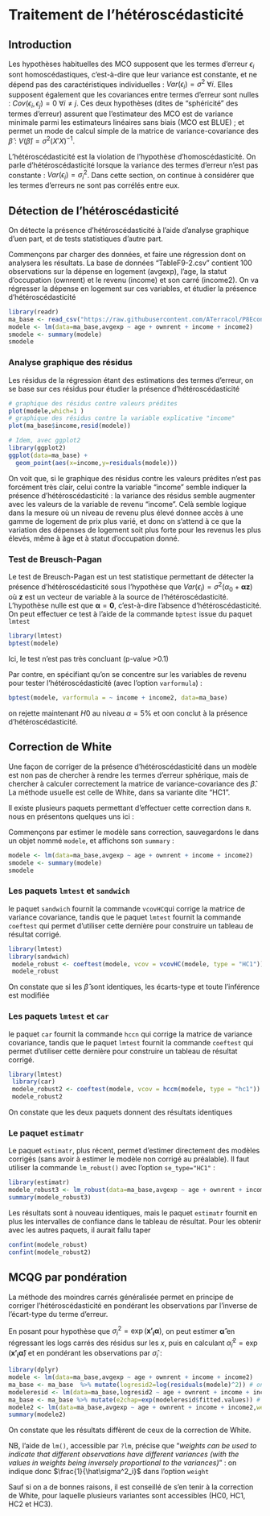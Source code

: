 # Traitement de l'hétéroscédasticité {#hetero}

## Introduction

Les hypothèses habituelles des MCO supposent que les termes d'erreur $\epsilon_i$ sont homoscédastiques, c'est-à-dire que leur variance est constante, et ne dépend pas des caractéristiques individuelles : $Var(\epsilon_i)=\sigma^2~\forall i$. Elles supposent également que les covariances entre termes d'erreur sont nulles : $Cov(\epsilon_i,\epsilon_j)=0~\forall i\neq j$. Ces deux hypothèses (dites de "sphéricité" des termes d'erreur) assurent que l'estimateur des MCO est de variance minimale parmi les estimateurs linéaires sans biais (MCO est BLUE) ; et permet un mode de calcul simple de la matrice de variance-covariance des $\hat\beta$ : $V(\hat\beta)=\sigma^2(X'X)^{-1}$.

L'hétéroscédasticité est la violation de l'hypothèse d'homoscédasticité. On parle d'hétéroscédasticité lorsque la variance des termes d'erreur n'est pas constante : $Var(\epsilon_i)=\sigma^2_i$. Dans cette section, on continue à considérer que les termes d'erreurs ne sont pas corrélés entre eux.

## Détection de l'hétéroscédasticité

On détecte la présence d'hétéroscédasticité à l'aide d'analyse graphique d'uen part, et de tests statistiques d'autre part.

Commençons par charger des données, et faire une régression dont on analysera les résultats. La base de données "TableF9-2.csv" contient 100 observations sur la dépense en logement (avgexp), l'age, la statut d'occupation (ownrent) et le revenu (income) et son carré (income2). On va régresser la dépense en logement sur ces variables, et étudier la présence d'hétéroscédasticité   

```r
library(readr)
ma_base <- read_csv("https://raw.githubusercontent.com/ATerracol/P8Econ/master/data/TableF9-2.csv")
modele <- lm(data=ma_base,avgexp ~ age + ownrent + income + income2)
smodele <- summary(modele)
smodele
```
 


### Analyse graphique des résidus

Les résidus de la régression étant des estimations des termes d'erreur, on se base sur ces résidus pour étudier la présence d'hétéroscédasticité

```r
# graphique des résidus contre valeurs prédites
plot(modele,which=1 )
# graphique des résidus contre la variable explicative "income"
plot(ma_base$income,resid(modele))
```
```r
# Idem, avec ggplot2
library(ggplot2)
ggplot(data=ma_base) + 
  geom_point(aes(x=income,y=residuals(modele)))
```

On voit que, si le graphique des résidus contre les valeurs prédites n'est pas forcément très clair, celui contre la variable "income" semble indiquer la présence d'hétéroscédasticité : la variance des résidus semble augmenter avec les valeurs de la variable de revenu "income". Celà semble logique dans la mesure où un niveau de revenu plus élevé donnee accès à une gamme de logement de prix plus varié, et donc on s'attend à ce que la variation des dépenses de logement soit plus forte pour les revenus les plus élevés, même à âge et à statut d'occupation donné.

### Test de Breusch-Pagan

Le test de Breusch-Pagan est un test statistique permettant de détecter la présence d'hétéroscédasticité sous l'hypothèse que $Var(\epsilon_i)=\sigma^2(\alpha_0+\boldsymbol{\alpha z})$ où $\boldsymbol{z}$ est un vecteur de variable à la source de l'hétéroscédasticité. L'hypothèse nulle est que $\boldsymbol{\alpha}=\boldsymbol{0}$, c'est-à-dire l'absence d'hétéroscédasticité. On peut effectuer ce test à l'aide de la commande `bptest` issue du paquet `lmtest`

```r
library(lmtest)
bptest(modele)
```
Ici, le test n'est pas très concluant (p-value >0.1)

Par contre, en spécifiant qu'on se concentre sur les variables de revenu pour tester l'hétéroscédasticité (avec l'option `varformula`) : 

```r
bptest(modele, varformula = ~ income + income2, data=ma_base)
```

on rejette maintenant $H0$ au niveau $\alpha=5 \%$ et oon conclut à la présence d'hétéroscédasticité.

## Correction de White

Une façon de corriger de la présence d'hétéroscédasticité dans un modèle est non pas de chercher à rendre les termes d'erreur sphérique, mais de chercher à calculer correctement la matrice de variance-covariance des $\hat\beta$. La méthode usuelle est celle de White, dans sa variante dite "HC1".

Il existe plusieurs paquets permettant d'effectuer cette correction dans `R`. nous en présentons quelques uns ici : 

Commençons par estimer le modèle sans correction, sauvegardons le dans un objet nommé `modele`, et affichons son `summary` : 
```r
modele <- lm(data=ma_base,avgexp ~ age + ownrent + income + income2)
smodele <- summary(modele)
smodele
```


### Les paquets `lmtest` et `sandwich`

le paquet `sandwich` fournit la commande `vcovHC`qui corrige la matrice de variance covariance, tandis que le paquet `lmtest` fournit la commande `coeftest` qui permet d'utiliser cette dernière pour construire un tableau de résultat corrigé.

```r
library(lmtest)
library(sandwich)
 modele_robust <- coeftest(modele, vcov = vcovHC(modele, type = "HC1"))
 modele_robust
```

On constate que si les $\hat\beta$ sont identiques, les écarts-type et toute l'inférence est modifiée

### Les paquets `lmtest` et `car`
le paquet `car` fournit la commande `hccn` qui corrige la matrice de variance covariance, tandis que le paquet `lmtest` fournit la commande `coeftest` qui permet d'utiliser cette dernière pour construire un tableau de résultat corrigé.
```r
library(lmtest)
 library(car)
 modele_robust2 <- coeftest(modele, vcov = hccm(modele, type = "hc1"))
 modele_robust2
```

On constate que les deux paquets donnent des résultats identiques

### Le paquet `estimatr`
Le paquet `estimatr`, plus récent, permet d'estimer directement des modèles corrigés (sans avoir à estimer le modèle non corrigé au préalable). Il faut utiliser la commande `lm_robust()` avec l'option `se_type="HC1"` : 
```r
library(estimatr)
modele_robust3 <- lm_robust(data=ma_base,avgexp ~ age + ownrent + income + income2, se_type = "HC1")
summary(modele_robust3)
```

Les résultats sont à nouveau identiques, mais le paquet `estimatr` fournit en plus les intervalles de confiance dans le tableau de résultat. Pour les obtenir avec les autres paquets, il aurait fallu taper 
```r
confint(modele_robust)
confint(modele_robust2)
```

## MCQG par pondération
La méthode des moindres carrés généralisée permet en principe de corriger l'hétéroscédasticité en pondérant les observations par l'inverse de l'écart-type du terme d'erreur.

En posant pour hypothèse que $\sigma^2_i=\exp(\boldsymbol{x'_i\alpha})$, on peut estimer $\boldsymbol{\hat\alpha}$ en régressant les logs carrés des résidus sur les $x$, puis en calculant $\hat\alpha_i^2=\exp(\boldsymbol{x'_i\hat\alpha})$ et en pondérant les observations par $\hat\sigma_i$ : 

```r
library(dplyr)
modele <- lm(data=ma_base,avgexp ~ age + ownrent + income + income2)
ma_base <- ma_base  %>% mutate(logresid2=log(residuals(modele)^2)) # on ajoute la variable ln(e^2)
modeleresid <- lm(data=ma_base,logresid2 ~ age + ownrent + income + income2) # on les régresse sur les x
ma_base <- ma_base %>% mutate(e2chap=exp(modeleresid$fitted.values)) # on calcule la variance prédite
modele2 <- lm(data=ma_base,avgexp ~ age + ownrent + income + income2,weight=1/e2chap) # on pondère la régression par 1/variance
summary(modele2)
```
On constate que les résultats diffèrent de ceux de la correction de White.

NB, l'aide de `lm()`, accessible par `?lm`, précise que 
"*weights can be used to indicate that different observations have different variances (with the values in weights being inversely proportional to the variances)*" : on indique donc $\frac{1}{\hat\sigma^2_i}$ dans l'option `weight`

Sauf si on a de bonnes raisons, il est conseillé de s'en tenir à la correction de White, pour laquelle plusieurs variantes sont accessibles (HC0, HC1, HC2 et HC3).